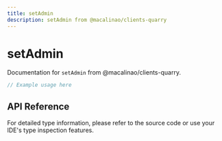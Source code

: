 ```yaml
---
title: setAdmin
description: setAdmin from @macalinao/clients-quarry
---
```


# setAdmin

Documentation for `setAdmin` from @macalinao/clients-quarry.

```typescript
// Example usage here
```

## API Reference

For detailed type information, please refer to the source code or use your IDE's type inspection features.
